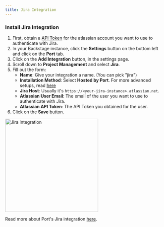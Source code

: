 ```yaml
---
title: Jira Integration
---
```


### Install Jira Integration

1. First, obtain a [API Token](https://id.atlassian.com/manage-profile/security/api-tokens) for the atlassian account you want to use to authenticate with Jira.
2. In your Backstage instance, click the **Settings** button on the bottom left and click on the **Port** tab.
3. Click on the **Add Integration** button, in the settings page.
4. Scroll down to **Project Management** and select **Jira**.
5. Fill out the form:
   - **Name**: Give your integration a name. (You can pick "jira")
   - **Installation Method**: Select **Hosted by Port**. For more advanced setups, read [here](https://docs.getport.io/build-your-software-catalog/sync-data-to-catalog/project-management/jira/?installation-methods=real-time-self-hosted#setup)
   - **Jira Host**: Usually it's `https://<your-jira-instance>.atlassian.net`.
   - **Atlassian User Email**: The email of the user you want to use to authenticate with Jira.
   - **Atlassian API Token**: The API Token you obtained for the user.
6. Click on the **Save** button.

<div style={{ textAlign: "center" }}>
  <img src="/img/jira-integration.png" alt="Jira Integration" width="300" />
</div>

Read more about Port's Jira integration [here](https://docs.getport.io/build-your-software-catalog/sync-data-to-catalog/project-management/jira/#setup).
